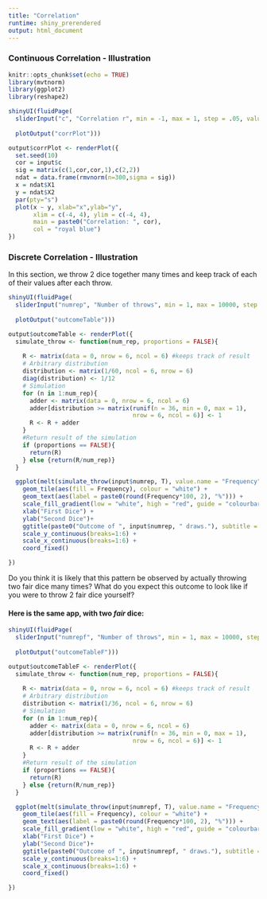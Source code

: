 ```yaml
---
title: "Correlation"
runtime: shiny_prerendered
output: html_document
---
```


### Continuous Correlation - Illustration

```r
knitr::opts_chunk$set(echo = TRUE)
library(mvtnorm)
library(ggplot2)
library(reshape2)
```

```r
shinyUI(fluidPage(
  sliderInput("c", "Correlation r", min = -1, max = 1, step = .05, value = 0),
  
  plotOutput("corrPlot")))
```

```r

output$corrPlot <- renderPlot({
  set.seed(10)
  cor = input$c
  sig = matrix(c(1,cor,cor,1),c(2,2))
  ndat = data.frame(rmvnorm(n=300,sigma = sig))
  x = ndat$X1
  y = ndat$X2
  par(pty="s")
  plot(x ~ y, xlab="x",ylab="y",
       xlim = c(-4, 4), ylim = c(-4, 4),
       main = paste0("Correlation: ", cor),
       col = "royal blue")
})
```

### Discrete Correlation - Illustration

In this section, we throw 2 dice together many times and keep track of each of their values after each throw.

```r
shinyUI(fluidPage(
  sliderInput("numrep", "Number of throws", min = 1, max = 10000, step = 5, value = 10),
  
  plotOutput("outcomeTable")))
```

```r

output$outcomeTable <- renderPlot({
  simulate_throw <- function(num_rep, proportions = FALSE){
  
    R <- matrix(data = 0, nrow = 6, ncol = 6) #keeps track of result
    # Arbitrary distribution
    distribution <- matrix(1/60, ncol = 6, nrow = 6)
    diag(distribution) <- 1/12
    # Simulation
    for (n in 1:num_rep){
      adder <- matrix(data = 0, nrow = 6, ncol = 6)
      adder[distribution >= matrix(runif(n = 36, min = 0, max = 1),
                                   nrow = 6, ncol = 6)] <- 1
      R <- R + adder
    }
    #Return result of the simulation
    if (proportions == FALSE){
      return(R)
    } else {return(R/num_rep)}
  }

  ggplot(melt(simulate_throw(input$numrep, T), value.name = "Frequency"), aes(Var1, Var2)) +
    geom_tile(aes(fill = Frequency), colour = "white") +
    geom_text(aes(label = paste0(round(Frequency*100, 2), "%"))) +
    scale_fill_gradient(low = "white", high = "red", guide = "colourbar") +
    xlab("First Dice") +
    ylab("Second Dice")+
    ggtitle(paste0("Outcome of ", input$numrep, " draws."), subtitle = "(in proportions)") +
    scale_y_continuous(breaks=1:6) +
    scale_x_continuous(breaks=1:6) +
    coord_fixed()

})
```



Do you think it is likely that this pattern be observed by actually throwing two fair dice many times? What do you expect this outcome to look like if you were to throw 2 fair dice yourself?

#### Here is the same app, with two *fair* dice:

```r
shinyUI(fluidPage(
  sliderInput("numrepf", "Number of throws", min = 1, max = 10000, step = 5, value = 10),
  
  plotOutput("outcomeTableF")))
```

```r

output$outcomeTableF <- renderPlot({
  simulate_throw <- function(num_rep, proportions = FALSE){
  
    R <- matrix(data = 0, nrow = 6, ncol = 6) #keeps track of result
    # Arbitrary distribution
    distribution <- matrix(1/36, ncol = 6, nrow = 6)
    # Simulation
    for (n in 1:num_rep){
      adder <- matrix(data = 0, nrow = 6, ncol = 6)
      adder[distribution >= matrix(runif(n = 36, min = 0, max = 1),
                                   nrow = 6, ncol = 6)] <- 1
      R <- R + adder
    }
    #Return result of the simulation
    if (proportions == FALSE){
      return(R)
    } else {return(R/num_rep)}
  }

  ggplot(melt(simulate_throw(input$numrepf, T), value.name = "Frequency"), aes(Var1, Var2)) +
    geom_tile(aes(fill = Frequency), colour = "white") +
    geom_text(aes(label = paste0(round(Frequency*100, 2), "%"))) +
    scale_fill_gradient(low = "white", high = "red", guide = "colourbar") +
    xlab("First Dice") +
    ylab("Second Dice")+
    ggtitle(paste0("Outcome of ", input$numrepf, " draws."), subtitle = "(in proportions)") +
    scale_y_continuous(breaks=1:6) +
    scale_x_continuous(breaks=1:6) +
    coord_fixed()

})
```

